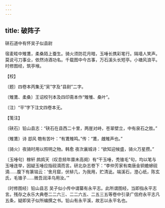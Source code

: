 ```yaml
---
---
---
```

title: 破阵子
---



硖石道中有怀吴子似县尉





宿麦畦中雉鷕，柔桑陌上蚕生。骑火须防花月暗，玉唾长携彩笔行。隔墙人笑声。 莫说弓刀事业，依然诗酒功名。千载图中今古事，万石溪头长短亭。小塘风浪平。时修图经，筑亭堠。





【校】


〔题〕四卷本丙集无“吴”字及“县尉”二字。

〔雉鷕、柔桑〕王诏校刊本及四印斋本作“雉雊、桑叶”。

〔注〕“平”字下注文四卷本无。





【笺注】


〔硖石〕铅山县志：“硖石在县西二十里，两崖对峙，苍翠壁立，中有泉石之胜。”

〔雉鷕〕诗 邶风 匏有苦叶：“有鷕雉鸣。”传：“鷕，雌雉声也。”

〔骑火〕夜骑时用以照明之物。韩愈 夜次襄城诗：“欲知迎候盛，骑火万星攒。”

〔玉唾句〕稼轩 鹧鸪天（叹息频年廪未高阕）有“干玉唾，秃锥毛”句，均以笔与玉唾连举，因疑玉唾应指砚滴而言。研北杂志卷下：“李仲芳家有南唐金铜蟾蜍砚滴……腹下有篆铭云：‘舍月窟，伏棑几，为我用，贮清泚。端溪石，澄心纸，陈玄氏，毛锥子……微吾润泽乌用汝。’”

〔时修图经〕铅山县志 吴子似小传中谓纂有永平志。此所谓图经，当即指永平志言。残存之永乐大典卷二二六三、二二六五、二五三五等卷中引录广信府永平志凡五条，疑即吴子似所编撰之书。铅山有永平溪，故志以永平名也。